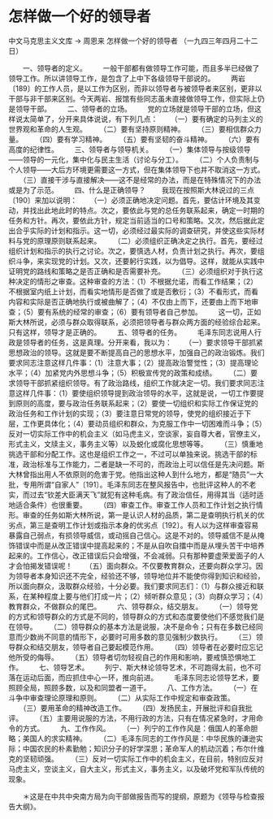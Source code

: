 # 怎样做一个好的领导者

中文马克思主义文库 -> 周恩来
怎样做一个好的领导者
（一九四三年四月二十二日）


　　一、领导者的定义。
　　一般干部都有做领导工作可能，而且多半已经做了领导工作。所以讲领导工作，是包含了上中下各级领导干部说的。
　　两岩〔189〕的工作人员，是以工作为区别，而非以领导者与被领导者来区别，更非以干部与非干部来区别。今天两岩、报馆有些同志虽未直接做领导工作，但实际上仍是领导干部。
　　二、领导者的立场。
　　党的立场就是领导干部的立场，但这样说太简单了，分开来具体说说，有下列几点：
　　（一）要有确定的马列主义的世界观和革命的人生观。
　　（二）要有坚持原则精神。
　　（三）要相信群众力量。
　　（四）要有学习精神。
　　（五）要有坚韧的奋斗精神。
　　（六）要有高度的纪律性。
　　三、领导者与领导机关。
　　（一）集体领导与按级领导——领导的一元化，集中化与民主生活（讨论与分工）。
　　（二）个人负责制与个人领导——大后方环境更需要这一方式，但在集体领导下也并不取消这一方式。
　　（三）直接干涉与直接解决——这不是经常的办法，而是在特殊情况下的办法或是为了示范。
　　四、什么是正确领导？
　　我现在按照斯大林说过的三点〔190〕来加以说明：
　　（一）必须正确地决定问题。首先，要估计环境及其变动，并找出此地此时的特点。次之，要依此与党的总任务联系起来，确定一时期的任务和方针。再次，要依此方针，规定当前适当的口号和策略。又次，然后据此定出合乎实际的计划和指示。这一切，必须经过最实际的调查研究，并使这些实际材料与党的原理原则联系起来。
　　（二）必须组织正确决定之执行。首先，要经过组织计划和指示的执行之讨论。次之，要慎选人材，负责计划之执行。再次，要组织斗争，来实现党的计划。又次，还要躬行实践，以为倡导。这样，就能从实践中证明党的路线和策略之是否正确和是否需要补充。
　　（三）必须组织对于执行这种决定的情形之审查。这种审查的方法：（1）不根据允诺，而看工作结果；（2）不根据室内纸上计划，而看实地情形是否做了或是否敷衍；（3）不看形式，而看内容和实际是否正确地执行或被曲解了；（4）不仅由上而下，还要由上而下地审查；（5）要有系统的经常的审查；（6）要有领导者自己参加。
　　这一切，正如斯大林所说，必须与群众取得联系，必须把领导者与群众两方面的经验综合起来。只有这样，领导才是正确的。
　　五、领导者的任务。
　　毛泽东同志说用人行政是领导者的任务，这是真理。分开来看，我以为：
　　（一）要求领导干部抓紧思想政治的领导。这就是要不断提高自己的思想水平，加强自己的政治锻炼。我们要求同志注意这样几件事：（1）注意大事；（2）提高政治警觉性；（3）提高理论水平；（4）加紧党内外思想斗争；（5）积极宣传党的政策和成绩。
　　（二）要求领导干部抓紧组织领导。有了政治路线，组织工作就决定一切。我们要求同志注意这样几件事：（1）要使组织领导提到政治领导的水平，这就是说，一切工作要提到原则的高度，要与政治任务联系起来；（2）要使一切组织和实际工作保证党的政治任务和工作计划的实现；（3）要注意日常党的领导，使党的组织接近于下层，工作更具体化；（4）要动员组织和群众，为克服工作中一切困难而斗争；（5）反对一切实际工作中的机会主义（如马虎主义，空谈家，妄自尊大者，官僚主义，形式主义，文牍主义，事务主义等）以及蜕化或腐化思想等等。
　　（三）慎重地挑选干部和分配工作。这也是组织工作之一，不过可以单独来说。挑选干部的标准，政治标准与工作能力，二者是缺一不可的，而政治上可以信任是先决问题。斯大林曾指出用人不依原则的危害于党。他指出这种人到什么地方，都是“随员”一大批，专用所谓“自家人”〔191〕。毛泽东同志在整风报告中，也批评这种人的不老实，而过去“钦差大臣满天飞”就犯有这种毛病。有了政治信任，用得其当（适时适地适合条件）也很重要。
　　（四）审查工作。审查工作人员和工作计划之执行情形。审查的任务如斯大林所说，第一是认识人材的品质，第二是查明执行机关的优劣点，第三是查明工作计划或指示本身的优劣点〔192〕。有人以为这样审查容易暴露自己弱点，有损领导威信，或动摇自己信心。这是不对的。领导威信不是从掩饰错误中而是从改正错误中提高起来的；不是从自吹自擂中而是从埋头苦干中培养起来的。工作信心，改正错误后只会增强，不会减弱。只有那种要虚荣爱面子的人才会怕揭发错误呢！
　　（五）面向群众。不仅要教育群众，还要向群众学习。因为领导者本身知识还不完全，经验还不够，领导地位并不能使你得到知识和经验，所以面向群众，汲取群众经验，十分必要。我们要求同志们：（1）与群众接近和联系，在某种程度上要与他们打成一片；（2）倾听群众意见；（3）向群众学习；（4）教育群众，不做群众的尾巴。
　　六、领导群众，结交朋友。
　　（一）领导党的方式和领导群众的方式是不同的，领导群众的方式和态度要使他们不感觉我们是在领导。
　　（二）领导群众的基本方法是说服，决不是命令；只有在多数已经同意而少数尚不同意的情形下，必要时可用多数的意见强制少数执行。
　　（三）领导群众和结交朋友，领导者自己要起模范作用。
　　（四）领导者在必要时应忘记他所受的侮辱。
　　（五）领导者切勿轻视自己的作用和影响，要戒慎恐惧地工作。
　　七、领导艺术。
　　列宁、斯大林论领导艺术，不可跑得太前，也不可落在运动后面，而应抓住中心一环，推向前进。
　　毛泽东同志论领导艺术，要照顾全局，照顾多数，以及和同盟者一道干。
　　八、工作方法。
　　（一）在斗争中审查理论原理和原则。
　　（二）从实际工作中规定和审查政策。
　　（三）要用革命的精神改造工作。
　　（四）发扬民主，开展批评和自我批评。
　　（五）主要用说服的方法，不用行政的方法，只有在情况紧急时，才用命令的方式。
　　九、工作作风。
　　（一）列宁的工作作风是：俄国人的革命胆略；美国人的求实精神。
　　（二）毛泽东同志的工作作风是：中华民族的谦逊实际；中国农民的朴素勤勉；知识分子的好学深思；革命军人的机动沉着；布尔什维克的坚韧顽强。
　　（三）反对一切实际工作中的机会主义，在目前，特别应反对马虎主义，空谈主义，自大主义，形式主义，事务主义，以及破坏党和军队传统的现象。


　　＊这是在中共中央南方局为向干部做报告而写的提纲，原题为《领导与检查报告大纲》。



